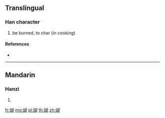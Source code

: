 ==Translingual==

===Han character===
{{Han char|rn=86|rad=火|as=09|sn=13|four=|canj=FJRB}}

# be burned, to char (in cooking)

====References====
* {{Han ref|kx=0678.161|dkj=19261|hdz=32215.050|uh=7173|ud=29043}}

----

==Mandarin==

===Hanzi===
{{cmn-hanzi|pin=[[hú]] ([[hu2]]), [[wěn]] ([[wen3]]), [[yùn]] ([[yun4]])|wg=hu<sup>2</sup>, wen<sup>3</sup>, yün<sup>4</sup>}}

# {{defn|lang=cmn|sort=火09}}

[[fr:煳]]
[[mg:煳]]
[[pl:煳]]
[[th:煳]]
[[zh:煳]]